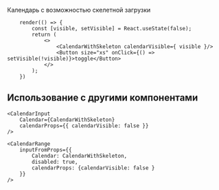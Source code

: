

Календарь с возможностью скелетной загрузки

```tsx live
    render(() => {
        const [visible, setVisible] = React.useState(false);
        return (
            <>
                <CalendarWithSkeleton calendarVisible={ visible }/>
                <Button size="xs" onClick={() => setVisible(!visible)}>toggle</Button>
            </>
        );
    })
```


## Использование с другими компонентами

```tsx live
<CalendarInput
    Calendar={CalendarWithSkeleton}
    calendarProps={{ calendarVisible: false }}
/>
```

```tsx live
<CalendarRange
    inputFromProps={{
        Calendar: CalendarWithSkeleton,
        disabled: true,
        calendarProps: {calendarVisible: false }
    }}
/>
```
